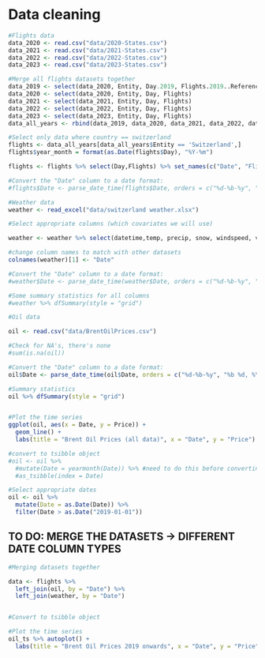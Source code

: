 # Data cleaning

```r
#Flights data
data_2020 <- read.csv("data/2020-States.csv")
data_2021 <- read.csv("data/2021-States.csv")
data_2022 <- read.csv("data/2022-States.csv")
data_2023 <- read.csv("data/2023-States.csv")

#Merge all flights datasets together
data_2019 <- select(data_2020, Entity, Day.2019, Flights.2019..Reference.) %>% rename(Day = Day.2019, Flights = Flights.2019..Reference.)
data_2020 <- select(data_2020, Entity, Day, Flights)
data_2021 <- select(data_2021, Entity, Day, Flights)
data_2022 <- select(data_2022, Entity, Day, Flights)
data_2023 <- select(data_2023, Entity, Day, Flights)
data_all_years <- rbind(data_2019, data_2020, data_2021, data_2022, data_2023)

#Select only data where country == switzerland
flights <- data_all_years[data_all_years$Entity == 'Switzerland',]
flights$year_month = format(as.Date(flights$Day), "%Y-%m")

flights <- flights %>% select(Day,Flights) %>% set_names(c("Date", "Flights"))

#Convert the "Date" column to a date format:
#flights$Date <- parse_date_time(flights$Date, orders = c("%d-%b-%y", "%b %d, %Y"))

```

```r
#Weather data
weather <- read_excel("data/switzerland weather.xlsx")

#Select appropriate columns (which covariates we will use)

weather <- weather %>% select(datetime,temp, precip, snow, windspeed, visibility, humidity)

#change column names to match with other datasets
colnames(weather)[1] <- "Date"

#Convert the "Date" column to a date format:
#weather$Date <- parse_date_time(weather$Date, orders = c("%d-%b-%y", "%b %d, %Y"))

#Some summary statistics for all columns
#weather %>% dfSummary(style = "grid")


```

```r
#Oil data 

oil <- read.csv("data/BrentOilPrices.csv")

#Check for NA's, there's none
#sum(is.na(oil))

#Convert the "Date" column to a date format:
oil$Date <- parse_date_time(oil$Date, orders = c("%d-%b-%y", "%b %d, %Y"))

#Summary statistics 
oil %>% dfSummary(style = "grid")


#Plot the time series 
ggplot(oil, aes(x = Date, y = Price)) +
  geom_line() +
  labs(title = "Brent Oil Prices (all data)", x = "Date", y = "Price")

#convert to tsibble object 
#oil <- oil %>%
  #mutate(Date = yearmonth(Date)) %>% #need to do this before converting to get proper format
  #as_tsibble(index = Date)

#Select appropriate dates
oil <- oil %>%
  mutate(Date = as.Date(Date)) %>%
  filter(Date > as.Date("2019-01-01"))

```

## TO DO: MERGE THE DATASETS -> DIFFERENT DATE COLUMN TYPES

```r
#Merging datasets together 

data <- flights %>%
  left_join(oil, by = "Date") %>%
  left_join(weather, by = "Date")


#Convert to tsibble object  

#Plot the time series 
oil_ts %>% autoplot() +
  labs(title = "Brent Oil Prices 2019 onwards", x = "Date", y = "Price")
```

